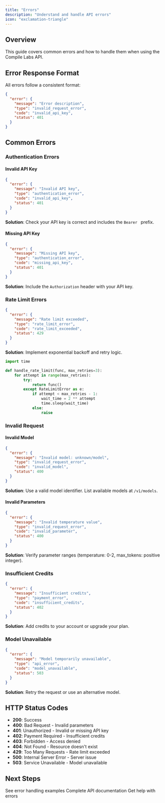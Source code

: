 ```yaml
---
title: "Errors"
description: "Understand and handle API errors"
icon: "exclamation-triangle"
---
```


## Overview

This guide covers common errors and how to handle them when using the Compile Labs API.

## Error Response Format

All errors follow a consistent format:

```json
{
  "error": {
    "message": "Error description",
    "type": "invalid_request_error",
    "code": "invalid_api_key",
    "status": 401
  }
}
```

## Common Errors

### Authentication Errors

#### Invalid API Key

```json
{
  "error": {
    "message": "Invalid API key",
    "type": "authentication_error",
    "code": "invalid_api_key",
    "status": 401
  }
}
```

**Solution**: Check your API key is correct and includes the `Bearer ` prefix.

#### Missing API Key

```json
{
  "error": {
    "message": "Missing API key",
    "type": "authentication_error",
    "code": "missing_api_key",
    "status": 401
  }
}
```

**Solution**: Include the `Authorization` header with your API key.

### Rate Limit Errors

```json
{
  "error": {
    "message": "Rate limit exceeded",
    "type": "rate_limit_error",
    "code": "rate_limit_exceeded",
    "status": 429
  }
}
```

**Solution**: Implement exponential backoff and retry logic.

```python
import time

def handle_rate_limit(func, max_retries=3):
    for attempt in range(max_retries):
        try:
            return func()
        except RateLimitError as e:
            if attempt < max_retries - 1:
                wait_time = 2 ** attempt
                time.sleep(wait_time)
            else:
                raise
```

### Invalid Request

#### Invalid Model

```json
{
  "error": {
    "message": "Invalid model: unknown/model",
    "type": "invalid_request_error",
    "code": "invalid_model",
    "status": 400
  }
}
```

**Solution**: Use a valid model identifier. List available models at `/v1/models`.

#### Invalid Parameters

```json
{
  "error": {
    "message": "Invalid temperature value",
    "type": "invalid_request_error",
    "code": "invalid_parameter",
    "status": 400
  }
}
```

**Solution**: Verify parameter ranges (temperature: 0-2, max_tokens: positive integer).

### Insufficient Credits

```json
{
  "error": {
    "message": "Insufficient credits",
    "type": "payment_error",
    "code": "insufficient_credits",
    "status": 402
  }
}
```

**Solution**: Add credits to your account or upgrade your plan.

### Model Unavailable

```json
{
  "error": {
    "message": "Model temporarily unavailable",
    "type": "api_error",
    "code": "model_unavailable",
    "status": 503
  }
}
```

**Solution**: Retry the request or use an alternative model.

## HTTP Status Codes

- **200**: Success
- **400**: Bad Request - Invalid parameters
- **401**: Unauthorized - Invalid or missing API key
- **402**: Payment Required - Insufficient credits
- **403**: Forbidden - Access denied
- **404**: Not Found - Resource doesn't exist
- **429**: Too Many Requests - Rate limit exceeded
- **500**: Internal Server Error - Server issue
- **503**: Service Unavailable - Model unavailable

## Next Steps

<CardGroup cols={2}>

<Card title="Examples" icon="code" href="/examples">
See error handling examples
</Card>

<Card title="API Reference" icon="book" href="/api-reference">
Complete API documentation
</Card>

<Card title="Support" icon="question-circle" href="mailto:support@compilelabs.ai">
Get help with errors
</Card>

</CardGroup>

